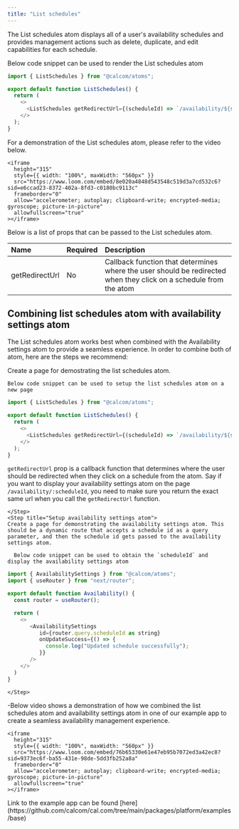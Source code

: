 ```yaml
---
title: "List schedules"
---
```


The List schedules atom displays all of a user's availability schedules and provides management actions such as delete, duplicate, and edit capabilities for each schedule.

Below code snippet can be used to render the List schedules atom

```js
import { ListSchedules } from "@calcom/atoms";

export default function ListSchedules() {
  return (
    <>
      <ListSchedules getRedirectUrl={(scheduleId) => `/availability/${scheduleId}`} />
    </>
  );
}
```

For a demonstration of the List schedules atom, please refer to the video below.

<p></p>

    <iframe
      height="315"
      style={{ width: "100%", maxWidth: "560px" }}
      src="https://www.loom.com/embed/8e020a4848d543548c519d3a7cd532c6?sid=e6ccad23-8372-402a-8fd3-c0180bc9113c"
      frameborder="0"
      allow="accelerometer; autoplay; clipboard-write; encrypted-media; gyroscope; picture-in-picture"
      allowfullscreen="true"
    ></iframe>

<p></p>

Below is a list of props that can be passed to the List schedules atom.

<p></p>

| Name           | Required | Description                                                                                                       |
| :------------- | :------- | :---------------------------------------------------------------------------------------------------------------- |
| getRedirectUrl | No       | Callback function that determines where the user should be redirected when they click on a schedule from the atom |

## Combining list schedules atom with availability settings atom

The List schedules atom works best when combined with the Availability settings atom to provide a seamless experience. In order to combine both of atom, here are the steps we recommend:

<Steps>
    <Step title="Setup list schedules atom"> 
    Create a page for demostrating the list schedules atom.

    Below code snippet can be used to setup the list schedules atom on a new page

```js
import { ListSchedules } from "@calcom/atoms";

export default function ListSchedules() {
  return (
    <>
      <ListSchedules getRedirectUrl={(scheduleId) => `/availability/${scheduleId}`} />
    </>
  );
}
```

`getRedirectUrl` prop is a callback function that determines where the user should be redirected when they click on a schedule from the atom. Say if you want to display your availability settings atom on the page `/availability/:scheduleId`, you need to make sure you return the exact same url when you call the `getRedirectUrl` function.

    </Step>
    <Step title="Setup availability settings atom">
    Create a page for demonstrating the availability settings atom. This should be a dynamic route that accepts a schedule id as a query parameter, and then the schedule id gets passed to the availability settings atom.

      Below code snippet can be used to obtain the `scheduleId` and display the availability settings atom

```js
import { AvailabilitySettings } from "@calcom/atoms";
import { useRouter } from "next/router";

export default function Availability() {
  const router = useRouter();

  return (
    <>
       <AvailabilitySettings
          id={router.query.scheduleId as string}
          onUpdateSuccess={() => {
            console.log("Updated schedule successfully");
          }}
       />
    </>
  )
}
```

    </Step>

</Steps>

-Below video shows a demonstration of how we combined the list schedules atom and availability settings atom in one of our example app to create a seamless availability management experience.

<p></p>

    <iframe
      height="315"
      style={{ width: "100%", maxWidth: "560px" }}
      src="https://www.loom.com/embed/76b65330e61e47eb95b7072ed3a42ec8?sid=9373ec6f-ba55-431e-98de-5dd3fb252a8a"
      frameborder="0"
      allow="accelerometer; autoplay; clipboard-write; encrypted-media; gyroscope; picture-in-picture"
      allowfullscreen="true"
    ></iframe>

<p></p>

<Info>
  Link to the example app can be found
  [here](https://github.com/calcom/cal.com/tree/main/packages/platform/examples/base)
</Info>
